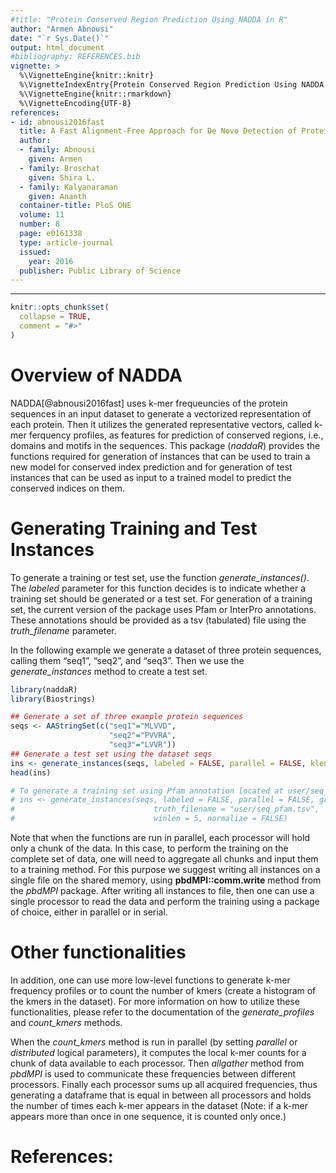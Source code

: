 ```yaml
---
#title: "Protein Conserved Region Prediction Using NADDA in R"
author: "Armen Abnousi"
date: "`r Sys.Date()`"
output: html_document
#bibliography: REFERENCES.bib
vignette: >
  %\VignetteEngine{knitr::knitr}
  %\VignetteIndexEntry{Protein Conserved Region Prediction Using NADDA in R}
  %\VignetteEngine{knitr::rmarkdown}
  %\VignetteEncoding{UTF-8}
references:
- id: abnousi2016fast
  title: A Fast Alignment-Free Approach for De Novo Detection of Protein Conserved Regions
  author:
  - family: Abnousi
    given: Armen
  - family: Broschat
    given: Shira L.
  - family: Kalyanaraman
    given: Ananth
  container-title: PloS ONE
  volume: 11
  number: 8
  page: e0161338
  type: article-journal
  issued:
    year: 2016
  publisher: Public Library of Science
---
```



---

```r
knitr::opts_chunk$set(
  collapse = TRUE,
  comment = "#>"
)
```

# Overview of NADDA
NADDA[@abnousi2016fast] uses k-mer frequeuncies of the protein sequences in an input dataset to generate a vectorized representation of each protein. Then it utilizes the generated representative vectors, called k-mer ferquency profiles, as features for prediction of conserved regions, i.e., domains and motifs in the sequences. This package (*naddaR*) provides the functions required for generation of instances that can be used to train a new model for conserved index prediction and for generation of test instances that can be used as input to a trained model to predict the conserved indices on them.

# Generating Training and Test Instances
To generate a training or test set, use the function *generate_instances()*. The *labeled* parameter for this function decides is to indicate whether a training set should be generated or a test set. For generation of a training set, the current version of the package uses Pfam or InterPro annotations. These annotations should be provided as a tsv (tabulated) file using the *truth_filename* parameter.

In the following example we generate a dataset of three protein sequences, calling them "seq1", "seq2", and "seq3". Then we use the *generate_instances* method to create a test set.

```r
library(naddaR)
library(Biostrings)
```
```r
## Generate a set of three example protein sequences
seqs <- AAStringSet(c("seq1"="MLVVD",
                      "seq2"="PVVRA",
                      "seq3"="LVVR"))
## Generate a test set using the dataset seqs
ins <- generate_instances(seqs, labeled = FALSE, parallel = FALSE, klen = 3, impute = TRUE, winlen = 5, normalize = FALSE)
head(ins)

# To generate a training set using Pfam annotation located at user/seq_pfam.tsv the following command can be used.
# ins <- generate_instances(seqs, labeled = FALSE, parallel = FALSE, groundtruth = "Pfam", 
#                               truth_filename = "user/seq_pfam.tsv",  klen = 3, impute = TRUE, 
#                               winlen = 5, normalize = FALSE)
```
Note that when the functions are run in parallel, each processor will hold only a chunk of the data. In this case, to perform the
training on the complete set of data, one will need to aggregate all chunks and input them to a training method. For this purpose we
suggest writing all instances on a single file on the shared memory, using **pbdMPI::comm.write** method from the *pbdMPI* package. After writing all instances to file, then one can use a single processor to read the data and perform the training using a package of choice, either in parallel or in serial.

# Other functionalities
In addition, one can use more low-level functions to generate k-mer frequency profiles or to count the number of kmers (create a histogram of the kmers in the dataset). For more information on how to utilize these functionalities, please refer to the documentation of the *generate_profiles* and *count_kmers* methods.

When the *count_kmers* method is run in parallel (by setting *parallel* or *distributed* logical parameters), it computes the local k-mer counts for a chunk of data available to each processor. Then *allgather* method from *pbdMPI* is used to communicate these frequencies between different processors. Finally each processor sums up all acquired frequencies, thus generating a dataframe that is equal in between all processors and holds the number of times each k-mer appears in the dataset (Note: if a k-mer appears more than once in one sequence, it is counted only once.)

# References:
